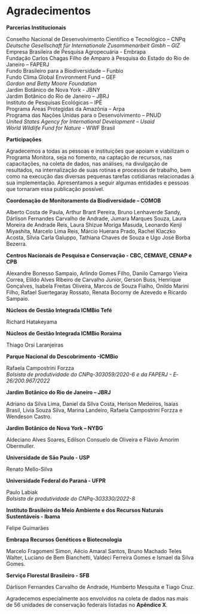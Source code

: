 
# Agradecimentos {#agradecimentos .unnumbered}  

**Parcerias Institucionais**   

Conselho Nacional de Desenvolvimento Científico e Tecnológico – CNPq  
*Deutsche Gesellschaft für Internationale Zusammenarbeit Gmbh – GIZ*  
Empresa Brasileira de Pesquisa Agropecuária - Embrapa  
Fundação Carlos Chagas Filho de Amparo à Pesquisa do Estado do Rio de Janeiro – FAPERJ  
Fundo Brasileiro para a Biodiversidade – Funbio  
Fundo Clima Global Environment Fund – GEF  
*Gordon and Betty Moore Foundation*  
Jardim Botânico de Nova York - JBNY  
Jardim Botânico do Rio de Janeiro – JBRJ  
Instituto de Pesquisas Ecológicas – IPÊ  
Programa Áreas Protegidas da Amazônia – Arpa  
Programa das Nações Unidas para o Desenvolvimento – PNUD  
*United States Agency for International Development – Usaid*  
*World Wildlife Fund for Nature* - WWF Brasil 

**Participações** 

Agradecemos a todas as pessoas e instituições que apoiam e viabilizam o Programa Monitora, seja no fomento, na captação de recursos, nas capacitações, na coleta de dados, nas análises, na divulgação de resultados, na internalização de suas rotinas e processos de trabalho, bem como na execução das diversas pequenas tarefas cotidianas relacionadas à sua implementação. Apresentamos a seguir algumas entidades e pessoas que tornaram essa publicação possível.   


**Coordenação de Monitoramento da Biodiversidade – COMOB** 

Alberto Costa de Paula, Arthur Brant Pereira, Bruno Lenhaverde Sandy, Dárlison Fernandes Carvalho de Andrade, Jumara Marques Souza, Laura Moreira de Andrade Reis, Laura Shizue Moriga Masuda, Leonardo Kenji Miyashita, Marcelo Lima Reis, Márcio Huerara Prado, Rachel Klaczko Acosta, Silvia Carla Galuppo, Tathiana Chaves de Souza e Ugo José Borba Bezerra.   



**Centros Nacionais de Pesquisa e Conservação - CBC, CEMAVE, CENAP e CPB** 

Alexandre Bonesso Sampaio, Arlindo Gomes Filho, Danilo Camargo Vieira Correa, Elildo Alves Ribeiro de Carvalho Junior, Gerson Buss, Henrique Gonçalves, Isabela Freitas Oliveira, Marcos de Souza Fialho, Onildo Marini Filho, Rafael Suertegaray Rossato, Renata Bocorny de Azevedo e Ricardo Sampaio.  

**Núcleos de Gestão Integrada ICMBio Tefé** 

Richard Hatakeyama  


**Núcleos de Gestão Integrada ICMBio Roraima**   

Thiago Orsi Laranjeiras  


**Parque Nacional do Descobrimento -ICMBio**  

Rafaela Campostrini Forzza  
*Bolsista de produtividade do CNPq-303059/2020-6 e da FAPERJ - E‐26/200.967/2022*  


**Jardim Botânico do Rio de Janeiro – JBRJ** 

Adriano da Silva Lima, Daniel da Silva Costa,  Herison Medeiros, Isaías Brasil, Lívia Souza Silva, Marina Landeiro, Rafaela Campostrini Forzza e Wendeson Castro.  


**Jardim Botânico de Nova York – NYBG**   

Aldeciano Alves Soares, Edilson Consuelo de Oliveira e Flávio Amorim Obermuller.  

 

**Universidade de São Paulo - USP**

Renato Mello-Silva  

 

**Universidade Federal do Paraná - UFPR**

Paulo Labiak  
*Bolsista de produtividade do CNPq-303330/2022-8*  


**Instituto Brasileiro do Meio Ambiente e dos Recursos Naturais Sustentáveis - Ibama**  

Felipe Guimarães  


**Embrapa Recursos Genéticos e Biotecnologia** 

Marcelo Fragomeni Simon, Aécio Amaral Santos, Bruno Machado Teles Walter, Luciano de Bem Bianchetti, Valdeci Ferreira Gomes e Ismael da Silva Gomes.  

 
**Serviço Florestal Brasileiro - SFB**  

Dárlison Fernandes Carvalho de Andrade, Humberto Mesquita e Tiago Cruz.  



Agradecemos especialmente aos envolvidos na coleta de dados nas mais de 56 unidades de conservação federais listadas no **Apêndice X**. 
  